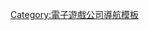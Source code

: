 {{Navbox
 | name  = 盧卡斯藝術冒險遊戲
 | title = [[盧卡斯藝術冒險遊戲]]
 | listclass = hlist
 | state  = {{{state|autocollapse}}}
 | group1 = '''作品'''
 | list1 = 
    {{Navbox|subgroup
    |groupstyle = background:#d0e5f5;width:12%;
    |group1 = '''瘋狂大樓系列'''
    |list1 = [[瘋狂大樓]] - [[瘋狂時代]]
    |group2 = '''印第安納瓊斯系列'''
    |list2 = [[聖戰奇兵 (遊戲)|聖戰奇兵]] - [[亞特蘭提斯之謎]]
    |group3 = '''[[猴島小英雄系列]]'''
    |list3 = [[猴島的秘密]] - [[猴島小英雄2：老查克的復仇|老查克的復仇]] - [[猴島的詛咒]] - [[猴島小英雄 逃離猴島|逃離猴島]]
    |group4 = '''單一作品'''
    |list4 = [[魔王迷宮 (1986年遊戲)|魔王迷宮]] - [[異形大進擊]] - [[紗之器]] - [[妙探闖通關 大腳之謎]] - [[極速天龍]] - [[異星搜奇]] - [[神通鬼大]]
    |group5 ='''中止推出'''
    |list5 = [[極速天龍#中止續作|極速天龍：復仇]] - [[極速天龍#中止續作|極速天龍：地獄之輪]] - [[妙探闖通關：自由警探]]
    |}}
 |group2 = '''人物'''
 |list2 =
    {{Navbox|subgroup
    |groupstyle = background:#d0e5f5;width:12%;
    |group1 ='''遊戲設計·製作人'''
    |list1 =[[羅恩·吉伯特]] - [[提姆·謝弗]] - [[戴夫·葛羅斯曼]] - [[大衛·福克斯]] - [[諾亞·費爾斯登]] - [[賀爾·巴伍德]] - [[強納森·艾克利]] - [[布萊恩·莫里亞蒂]] - [[麥克·施特姆勒]] - [[西恩·克拉克]] - [[雪莉·戴依]] - {{tsl|en|Chuck Jordan (game designer)|查克·喬登}}
    |group2 ='''遊戲美術'''
    |list2 =[[蓋瑞·溫尼克]] - [[史蒂夫·普賽爾]] - [[賴利·艾亨]] - [[陳彼得 (美術師)|陳彼得]] - [[比爾·提勒]]
    |group3 = '''遊戲配樂'''
    |list3 = [[麥可·蘭德]] - [[彼得·麥康奈爾]] - [[克林特·班加吉安]] - [[喬治·桑格]]
    |}}
 |group3= '''其它'''
 |list3=
    {{Navbox|subgroup
    |groupstyle= background:#d0e5f5;width:12%;
    |group1='''遊戲引擎'''
    |list1=[[SCUMM]] - {{tsl|de|GrimE|GrimE}} - [[iMUSE]] - [[ScummVM]]
    |group2='''遊戲公司'''
    |list2=[[盧卡斯藝術]]
|}}
}}<noinclude>
{{collapsible option}}
[[Category:電子遊戲公司導航模板]]
</noinclude>